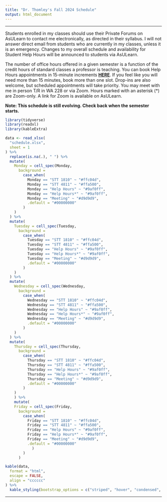 ```yaml
---
title: "Dr. Thomley's Fall 2024 Schedule"
output: html_document
---
```


<hr>

Students enrolled in my classes should use their Private Forums on AsULearn to contact me electronically, as directed in their syllabus. I will not answer direct email from students who are currently in my classes, unless it is an emergency. Changes to my overall schedule and availability for Student Help Hours will be announced to students via AsULearn.

The number of office hours offered in a given semester is a function of the credit hours of standard classes a professor is teaching. You can book Help Hours appointments in 15-minute increments [**HERE**](https://calendar.app.google/oVcdEehYBYjQk7oz6). If you feel like you will need more than 15 minutes, book more than one slot. Drop-ins are also welcome, but scheduled appointments will take priority. You may meet with me in person T/R in WA 228 or via Zoom. Hours marked with an asterisk (*) are Zoom-only. A link for Zoom is available on AsULearn.

**Note: This schedule is still evolving. Check back when the semester starts.**

```r
library(tidyverse)
library(readxl)
library(kableExtra)
```

```r
data <- read_xlsx(
  "schedule.xlsx",
  sheet = 1
) %>%
  replace(is.na(.), " ") %>%
  mutate(
    Monday = cell_spec(Monday,
      background =
        case_when(
          Monday == "STT 1810" ~ "#ffc04d",
          Monday == "STT 4811" ~ "#ffa500",
          Monday == "Help Hours" ~ "#9af0ff",
          Monday == "Help Hours*" ~ "#9af0ff",
          Monday == "Meeting" ~ "#d9d9d9",
          .default = "#00000000"
        )
    )
  ) %>%
  mutate(
    Tuesday = cell_spec(Tuesday,
      background =
        case_when(
          Tuesday == "STT 1810" ~ "#ffc04d",
          Tuesday == "STT 4811" ~ "#ffa500",
          Tuesday == "Help Hours" ~ "#9af0ff",
          Tuesday == "Help Hours*" ~ "#9af0ff",
          Tuesday == "Meeting" ~ "#d9d9d9",
          .default = "#00000000"
        )
    )
  ) %>%
  mutate(
    Wednesday = cell_spec(Wednesday,
      background =
        case_when(
          Wednesday == "STT 1810" ~ "#ffc04d",
          Wednesday == "STT 4811" ~ "#ffa500",
          Wednesday == "Help Hours" ~ "#9af0ff",
          Wednesday == "Help Hours*" ~ "#9af0ff",
          Wednesday == "Meeting" ~ "#d9d9d9",
          .default = "#00000000"
        )
    )
  ) %>%
  mutate(
    Thursday = cell_spec(Thursday,
      background =
        case_when(
          Thursday == "STT 1810" ~ "#ffc04d",
          Thursday == "STT 4811" ~ "#ffa500",
          Thursday == "Help Hours" ~ "#9af0ff",
          Thursday == "Help Hours*" ~ "#9af0ff",
          Thursday == "Meeting" ~ "#d9d9d9",
          .default = "#00000000"
        )
    )
    ) %>%
    mutate(
    Friday = cell_spec(Friday,
      background =
        case_when(
          Friday == "STT 1810" ~ "#ffc04d",
          Friday == "STT 4811" ~ "#ffa500",
          Friday == "Help Hours" ~ "#9af0ff",
          Friday == "Help Hours*" ~ "#9af0ff",
          Friday == "Meeting" ~ "#d9d9d9",
          .default = "#00000000"
            )
        )
      )
```

```r
kable(data,
  format = "html",
  escape = FALSE,
  align = "cccccc"
) %>%
  kable_styling(bootstrap_options = c("striped", "hover", "condensed", "responsive"))
```

<hr>
